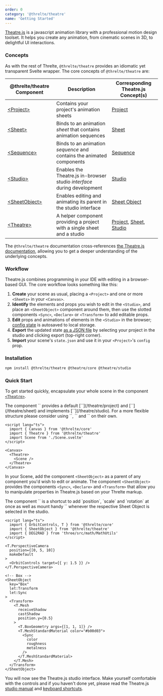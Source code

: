 ```yaml
---
order: 0
category: '@threlte/theatre'
name: 'Getting Started'
---
```


[Theatre.js](https://www.theatrejs.com/) is a javascript animation library with a professional motion design toolset. It helps you create any animation, from cinematic scenes in 3D, to delightful UI interactions.

### Concepts

As with the rest of Threlte, `@threlte/theatre` provides an idiomatic yet transparent Svelte wrapper. The core concepts of `@threlte/theatre` are:

| @threlte/theatre Component        | Description                                                             | Corresponding Theatre.js Concept(s)                                                                                                                                                  |
| --------------------------------- | ----------------------------------------------------------------------- | ------------------------------------------------------------------------------------------------------------------------------------------------------------------------------------ |
| [\<Project\>](./project)          | Contains your project's animation sheets                                | [Project](https://www.theatrejs.com/docs/latest/manual/projects)                                                                                                                        |
| [\<Sheet\>](./sheet)              | Binds to an animation _sheet_ that contains animation sequences  | [Sheet](https://www.theatrejs.com/docs/latest/manual/sheets)                                                           |
| [\<Sequence\>](./sequence)           | Binds to an animation _sequence_ and contains the animated components   | [Sequence](https://www.theatrejs.com/docs/latest/manual/sequences)                                                           |
| [\<Studio\>](./studio)           | Enables the Theatre.js in-browser studio _interface_ during development | [Studio](https://www.theatrejs.com/docs/latest/manual/Studio)                                                                                                                           |
| [\<SheetObject\>](./sheet-object) | Enables editing and animating its parent in the studio interface        | [Sheet Object](https://www.theatrejs.com/docs/latest/manual/objects)                                                                                                                    |
| [\<Theatre\>](./theatre)          | A helper component providing a project with a single sheet and a studio | [Project](https://www.theatrejs.com/docs/latest/manual/projects), [Sheet](https://www.theatrejs.com/docs/latest/manual/sheets), [Studio](https://www.theatrejs.com/docs/latest/manual/Studio) |

The `@threlte/theatre` documentation cross-references [the Theatre.js documentation](https://www.theatrejs.com/docs/latest), allowing you to get a deeper understanding of the underlying concepts.

### Workflow

Theatre.js combines programming in your IDE with editing in a browser-based GUI. The core workflow looks something like this:

1. **Create** your scene as usual, placing a `<Project>` and one or more `<Sheets>` in your `<Canvas>`.
2. **Identify** the elements and props you wish to edit in the `<Studio>`, and place an `<SheetObject>` component around them, then use the slotted components `<Sync>`, `<Declare>` or `<Transform>` to add editable props.
3. **Edit** props and animations of elements in the `<Studio>` in the browser; [config state](https://www.theatrejs.com/docs/latest/manual/projects#state) is autosaved to local storage.
4. **Export** the updated state [as a JSON file](https://www.theatrejs.com/docs/latest/manual/projects#state) by selecting your project in the studio and clicking export (top-right corner).
5. **Import** your scene's `state.json` and use it in your `<Project>`'s `config` prop.

### Installation

```bash copy
npm install @threlte/theatre @theatre/core @theatre/studio
```

### Quick Start

To get started quickly, encapsulate your whole scene in the component [`<Theatre>`](./theatre).

<Tip type="tip">
  The component `<Theatre>` provides a default [`<Project>`](/theatre/project) and [`<Sheet>`](/theatre/sheet) and implements [`<Studio>`](/theatre/studio). For a more flexible structure please consider using `<Project>`, `<Sheet>` and `<Studio>` on their own.
</Tip>

```svelte title=App.svelte {3,8,10}+
<script lang="ts">
  import { Canvas } from '@threlte/core'
  import { Theatre } from '@threlte/theatre'
  import Scene from './Scene.svelte'
</script>

<Canvas>
  <Theatre>
    <Scene />
  </Theatre>
</Canvas>
```

In your Scene, add the component `<SheetObject>` as a parent of any component you'd wish to edit or animate. The component `<SheetObject>` provides the components `<Sync>`, `<Declare>` and `<Transform>` that allow you to manipulate properties in Theatre.js based on your Threlte markup.

<Tip type="tip">
  The component `<Transform>` is a shortcut to add `position`, `scale` and `rotation` at once as
  well as mount handy `<TransformControls>` whenever the respective Sheet Object is selected in the studio.
</Tip>

```svelte title=Scene.svelte
<script lang="ts">
  import { OrbitControls, T } from '@threlte/core'
  import { SheetObject } from '@threlte/theatre'
  import { DEG2RAD } from 'three/src/math/MathUtils'
</script>

<T.PerspectiveCamera
  position={[0, 5, 10]}
  makeDefault
>
  <OrbitControls target={{ y: 1.5 }} />
</T.PerspectiveCamera>

<!-- Box -->
<SheetObject
  key="Box"
  let:Transform
  let:Sync
>
  <Transform>
    <T.Mesh
      receiveShadow
      castShadow
      position.y={0.5}
    >
      <T.BoxGeometry args={[1, 1, 1]} />
      <T.MeshStandardMaterial color="#b00d03">
        <Sync
          color
          roughness
          metalness
        />
      </T.MeshStandardMaterial>
    </T.Mesh>
  </Transform>
</SheetObject>
```

You will now see the Theatre.js studio interface. Make yourself comfortable with the controls and if you haven't done yet, please read the Theatre.js [studio manual](https://www.theatrejs.com/docs/0.5/manual/Studio) and [keyboard shortcuts](https://www.theatrejs.com/docs/0.5/manual/keyboard-shortcuts).
